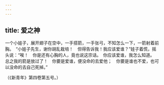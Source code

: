 ```yaml
---
---
---
```

title: 爱之神
---



一个小娃子，展开翅子在空中，一手搭箭，一手张弓，不知怎么一下，一箭射着前胸。　“小娃子先生，谢你胡乱栽培！　但得告诉我！我应该爱谁？”娃子着慌，摇头说：“唉！　你是还有心胸的人，竟也说这宗话。　你应该爱谁，我怎么知道。　总之我的箭是放过了！　你要是爱谁，便没命的去爱他；　你要是谁也不爱，也可以没命的去自己死掉。”

（《新青年》第四卷第五号。）
